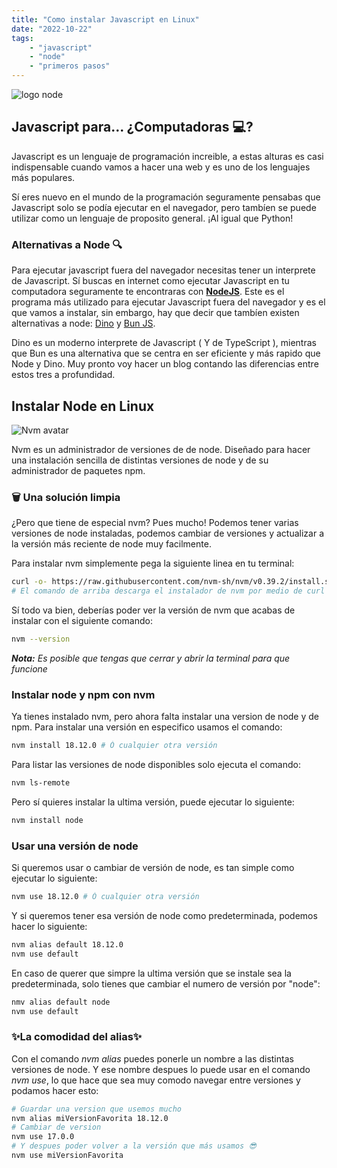 ```yaml
---
title: "Como instalar Javascript en Linux"
date: "2022-10-22"
tags:
    - "javascript"
    - "node"
    - "primeros pasos"
---
```


![logo node](/node-js-logo.svg)

## Javascript para... ¿Computadoras 💻?

Javascript es un lenguaje de programación increible, a estas alturas es casi indispensable cuando vamos a hacer una web y es uno de los lenguajes más populares. 

Sí eres nuevo en el mundo de la programación seguramente pensabas que Javascript solo se podía ejecutar en el navegador, pero tambíen se puede utilizar como un lenguaje de proposito general. ¡Al igual que Python!

### Alternativas a Node 🔍

Para ejecutar javascript fuera del navegador necesitas tener un interprete de Javascript. Sí buscas en internet como ejecutar Javascript en tu computadora seguramente te encontraras con **[NodeJS](https://nodejs.org/es/)**. Este es el programa más utilizado para ejecutar Javascript fuera del navegador y es el que vamos a instalar, sin embargo, hay que decir que tambíen existen alternativas a node: [Dino](https://deno.land/) y [Bun JS](https://bun.sh/). 

Dino es un moderno interprete de Javascript ( Y de TypeScript ), mientras que Bun es una alternativa que se centra en ser eficiente y más rapido que Node y Dino. Muy pronto voy hacer un blog contando las diferencias entre estos tres a profundidad.

## Instalar Node en Linux

![Nvm avatar](/nvm-logo-color.svg)

Nvm es un administrador de versiones de de node. Diseñado para hacer una instalación sencilla de distintas versiones de node y de su administrador de paquetes npm.

### 🗑️ Una solución limpia

¿Pero que tiene de especial nvm? Pues mucho! Podemos tener varias versiones de node instaladas, podemos cambiar de versiones y actualizar a la versión más reciente de node muy facilmente.

Para instalar nvm simplemente pega la siguiente linea en tu terminal:

```bash
curl -o- https://raw.githubusercontent.com/nvm-sh/nvm/v0.39.2/install.sh | bash
# El comando de arriba descarga el instalador de nvm por medio de curl y lo ejecuta
```

Sí todo va bien, deberías poder ver la versión de nvm que acabas de instalar con el siguiente comando:

```bash
nvm --version
```

***Nota:*** *Es posible que tengas que cerrar y abrir la terminal para que funcione*

### Instalar node y npm con nvm

Ya tienes instalado nvm, pero ahora falta instalar una version de node y de npm. Para instalar una versión en especifico usamos el comando:

```bash
nvm install 18.12.0 # Ó cualquier otra versión
```

Para listar las versiones de node disponibles solo ejecuta el comando:

```bash
nvm ls-remote
```

Pero sí quieres instalar la ultima versión, puede ejecutar lo siguiente:

```bash
nvm install node
```

### Usar una versión de node

Si queremos usar o cambiar de versión de node, es tan simple como ejecutar lo siguiente:

```bash
nvm use 18.12.0 # Ó cualquier otra versión
```

Y si queremos tener esa versión de node como predeterminada, podemos hacer lo siguiente:

```bash
nvm alias default 18.12.0
nvm use default
```

En caso de querer que simpre la ultima versión que se instale sea la predeterminada, solo tienes que cambiar el numero de versión por "node":

```bash
nmv alias default node
nvm use default
```

### ✨La comodidad del alias✨

Con el comando *nvm alias* puedes ponerle un nombre a las distintas versiones de node. Y ese nombre despues lo puede usar en el comando *nvm use*, lo que hace que sea muy comodo navegar entre versiones y podamos hacer esto:

```bash
# Guardar una version que usemos mucho
nvm alias miVersionFavorita 18.12.0
# Cambiar de version
nvm use 17.0.0
# Y despues poder volver a la versión que más usamos 😎
nvm use miVersionFavorita
```
